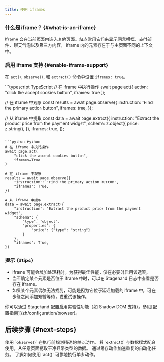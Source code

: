 ```yaml
---
title: 使用 iframes
---
```


### 什么是 iframe？ {#what-is-an-iframe}

Iframe 会在当前页面内嵌入其他页面。站点常用它们来显示同意横幅、支付部件、聊天气泡以及第三方内容。
iframe 内的元素存在于与主页面不同的上下文中。

### 启用 iframe 支持 {#enable-iframe-support}

在 `act()`, `observe()`, 和 `extract()` 命令中设置 `iframes: true`。

<CodeGroup>
  ```typescript TypeScript
  // 在 iframe 中执行操作
  await page.act({ action: "click the accept cookies button", iframes: true });

  // 在 iframe 中观察
  const results = await page.observe({
    instruction: "Find the primary action button",
    iframes: true,
  });

  // 从 iframe 中提取
  const data = await page.extract({
    instruction: "Extract the product price from the payment widget",
    schema: z.object({
      price: z.string(),
    }),
    iframes: true,
  });
  ```

  ```python Python
  # 在 iframe 中执行操作
  await page.act(
      "click the accept cookies button",
      iframes=True
  )

  # 在 iframe 中观察
  results = await page.observe({
      "instruction": "Find the primary action button",
      "iframes": True,
  })

  # 从 iframe 中提取
  data = await page.extract({
      "instruction": "Extract the product price from the payment widget",
      "schema": {
          "type": "object",
          "properties": {
              "price": {"type": "string"}
          }
      },
      "iframes": True,
  })
  ```
</CodeGroup>

### 提示 {#tips}

- iframe 可能会增加处理耗时。为获得最佳性能，仅在必要时启用该选项。
- 当不确定某个元素是否位于 iframe 中时，可以在 Stagehand 日志中查看是否存在 iframe。
- 如果某个元素偶尔无法找到，可能是因为它位于延迟加载的 iframe 中。可在步骤之间添加短暂等待，或重试该操作。

<Note>
  你可以通过 Stagehand 配置启用实验性功能（如 Shadow DOM 支持）。参见[配置指南](/zh/configuration/browser)。
</Note>

## 后续步骤 {#next-steps}

<CardGroup cols={2}>
  <Card title="使用 observe() 分析页面" icon="magnifying-glass" iconType="sharp-solid" href="/zh/basics/observe">
    使用 `observe()` 在执行前规划精确的单步动作。
  </Card>

  <Card title="使用 extract() 提取数据" icon="table" iconType="sharp-solid" href="/zh/basics/extract">
    将 `extract()` 与数据模式配合使用，从任意页面提取干净且带类型的数据。
  </Card>

  <Card title="动作缓存" icon="bolt" iconType="sharp-solid" href="/zh/best-practices/caching">
    通过缓存动作加速重复的自动化任务。
  </Card>

  <Card title="act 基础" icon="arrow-pointer" iconType="sharp-solid" href="/zh/basics/act">
    了解如何使用 `act()` 可靠地执行单步动作。
  </Card>
</CardGroup>